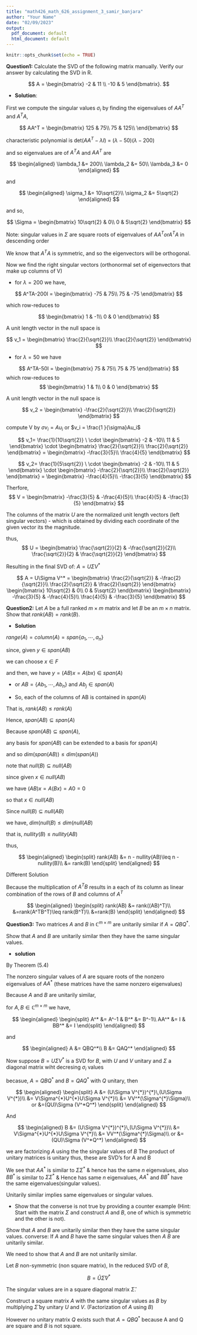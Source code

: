 ```yaml
---
title: "math426_math_626_assignment_3_samir_banjara"
author: "Your Name"
date: "02/09/2023"
output:
  pdf_document: default
  html_document: default
---
```


```r
knitr::opts_chunk$set(echo = TRUE)
```

**Question1:** Calculate the SVD of the following matrix manually. Verify our answer by calculating the SVD in R.

$$
A = \begin{bmatrix} -2 & 11 \\ -10 & 5 \end{bmatrix}.
$$

-   **Solution**:

First we compute the singular values $\sigma_i$ by finding the eigenvalues of $AA^T$ and $A^TA$,

$$
AA^T = 
\begin{bmatrix}
125 & 75\\
75 & 125\\
\end{bmatrix}
$$

characteristic polynomial is det($AA^T-\lambda I$) = $(\lambda - 50)(\lambda-200)$

and so eigenvalues are of $A^TA$ and $AA^T$ are 

$$
\begin{aligned}
\lambda_1 &= 200\\
\lambda_2 &= 50\\
\lambda_3 &= 0
\end{aligned}
$$

and 

$$
\begin{aligned}
\sigma_1 &= 10\sqrt{2}\\
\sigma_2 &= 5\sqrt{2}
\end{aligned}
$$

and so, 

$$
\Sigma = 
\begin{bmatrix}
10\sqrt{2} & 0\\
0 & 5\sqrt{2}
\end{bmatrix}
$$

Note: singular values in $\Sigma$ are square roots of eigenvalues of $AA^T or A^TA$ in descending order

We know that $A^TA$ is symmetric, and so the eigenvectors will be orthogonal.

Now we find the right singular vectors (orthonormal set of eigenvectors that make up columns of V)

-   for $\lambda = 200$ we have,

$$
A^TA-200I = 
\begin{bmatrix}
-75 & 75\\
75 & -75
\end{bmatrix}
$$

which row-reduces to

$$
\begin{bmatrix}
1 & -1\\
0 & 0
\end{bmatrix}
$$

A unit length vector in the null space is

$$
v_1 = 
\begin{bmatrix}
\frac{2}{\sqrt{2}}\\
\frac{2}{\sqrt{2}}
\end{bmatrix}
$$

-   for $\lambda = 50$ we have

$$
A^TA-50I = 
\begin{bmatrix}
75 & 75\\
75 & 75
\end{bmatrix}
$$
which row-reduces to
$$
\begin{bmatrix}
1 & 1\\
0 & 0
\end{bmatrix}
$$

A unit length vector in the null space is

$$
v_2 = 
\begin{bmatrix}
-\frac{2}{\sqrt{2}}\\
\frac{2}{\sqrt{2}}
\end{bmatrix}
$$

compute V by $\sigma v_i = Au_i$ or $v_i = \frac{1 }{\sigma}Au_i$

$$
v_1=
\frac{1}{10\sqrt{2}} \ \cdot
\begin{bmatrix}
-2 & -10\\
11 & 5
\end{bmatrix}
\cdot
\begin{bmatrix}
\frac{2}{\sqrt{2}}\\
\frac{2}{\sqrt{2}}
\end{bmatrix}
= 
\begin{bmatrix}
-\frac{3}{5}\\
\frac{4}{5}
\end{bmatrix}
$$

$$
v_2=
\frac{1}{5\sqrt{2}} \ \cdot
\begin{bmatrix}
-2 & -10\\
11 & 5
\end{bmatrix}
\cdot
\begin{bmatrix}
-\frac{2}{\sqrt{2}}\\
\frac{2}{\sqrt{2}}
\end{bmatrix}
=
\begin{bmatrix}
-\frac{4}{5}\\
-\frac{3}{5}
\end{bmatrix}
$$


Therfore,
$$
V =
\begin{bmatrix}
-\frac{3}{5} & -\frac{4}{5}\\
\frac{4}{5} & -\frac{3}{5}
\end{bmatrix}
$$

The columns of the matrix $U$ are the normalized unit length vectors (left singular vectors)
- which is obtained by dividing each coordinate of the given vector its the magnitude.

thus,
$$
U = 
\begin{bmatrix}
\frac{\sqrt{2}}{2} & -\frac{\sqrt{2}}{2}\\
\frac{\sqrt{2}}{2} & \frac{\sqrt{2}}{2}
\end{bmatrix}
$$


Resulting in the final SVD of: $A = U\Sigma V^*$

$$
A = U\Sigma V^* =
\begin{bmatrix}
\frac{2}{\sqrt{2}} & -\frac{2}{\sqrt{2}}\\
\frac{2}{\sqrt{2}} & \frac{2}{\sqrt{2}}
\end{bmatrix}
\begin{bmatrix}
10\sqrt{2} & 0\\
0 & 5\sqrt{2}
\end{bmatrix}
\begin{bmatrix}
-\frac{3}{5} & -\frac{4}{5}\\
\frac{4}{5} & -\frac{3}{5}
\end{bmatrix}
$$

**Question2:** Let $A$ be a full ranked $m \times m$ matrix and let $B$ be an $m \times n$ matrix. Show that $rank(AB) = rank(B)$.

-   **Solution**

$range(A) = column(A) = span\{a_1,\cdots,a_n\}$

since, given $y \in span(AB)$

we can choose $x\in F$

and then, we have $y=(AB)x = A(bx) \in span(A)$

-   or $AB=\{Ab_1, \cdots, Ab_n\}$ and $Ab_j \in span(A)$

-   So, each of the columns of AB is contained in $span(A)$

That is, $rank(AB) \leq rank(A)$

Hence, $span(AB) \subseteq span(A)$

Because $span(AB) \subseteq span(A)$,

any basis for $span(AB)$ can be extended to a basis for $span(A)$

and so $dim(span(AB))\leq dim(span(A))$

note that $null(B)\subseteq null(AB)$

since given $x \in null(AB)$

we have $(AB)x = A(Bx) = A0 = 0$

so that $x\in null(AB)$

Since $null(B) \subseteq null(AB)$

we have, $dim(null(B)\leq dim(null(AB)$

that is, $nullity(B)\leq nullity(AB)$

thus,

$$
\begin{aligned}
\begin{split}
rank(AB) &= n - nullity(AB)\leq n - nullity(B)\\
&= rank(B)
\end{split}
\end{aligned}
$$

Different Solution

Because the multiplication of $A^TB$ results in a each of its column as linear combination of the rows of $B$ and columns of $A^T$

$$
\begin{aligned}
\begin{split}
rank(AB) &= rank((AB)^T)\\
&=rank(A^TB^T)\leq rank(B^T)\\
&=rank(B)
\end{split}
\end{aligned}
$$

**Question3:** Two matrices $A$ and $B$ in $\mathbb{C}^{m \times m}$ are unitarily similar if $A = Q B Q^*$.

Show that $A$ and $B$ are unitarily similar then they have the same singular values.

-   **solution**

By Theorem (5.4)

The nonzero singular values of $A$ are square roots of the nonzero eigenvalues of $AA^*$ (these matrices have the same nonzero eigenvalues)

Because $A$ and $B$ are unitarily similar,

for $A, B\in \mathbb{C}^{m\times m}$ we have, 

$$
\begin{aligned}
\begin{split}
A^* &= A^-1           &   B^* &= B^-1\\
AA^* &= I             &   BB^* &= I
\end{split}
\end{aligned}
$$ 

and 

$$
\begin{aligned}
A &= QBQ^*\\
B &= QAQ^*
\end{aligned}
$$

Now suppose $B=U\Sigma V^*$ is a SVD for $B$, with $U$ and $V$ unitary and $\Sigma$ a diagonal matrix wiht decresing $\sigma_i$ values

becasue, $A=QBQ^*$ and $B=QAQ^*$ with $Q$ unitary, then

$$
\begin{aligned}
\begin{split}
A &= (U\Sigma V^{*})^{*}\,(U\Sigma V^{*})\\ 
&= V\Sigma^{*}U^{*}U\Sigma V^{*}\\ 
&= VV^*(\Sigma^{*}\Sigma)\\ 
or &=(QU)\Sigma (V^*Q^*)
\end{split}
\end{aligned}
$$ 

And 

$$
\begin{aligned}
B &= (U\Sigma V^{*})^{*}\,(U\Sigma V^{*})\\ 
&= V\Sigma^{*}U^{*}U\Sigma V^{*}\\ 
&= VV^*(\Sigma^{*}\Sigma)\\ 
or &=(QU)\Sigma (V^*Q^*)
\end{aligned}
$$

we are factorizing $A$ using the the singular values of $B$ The product of unitary matrices is unitary thus, these are SVD's for A and B

We see that $AA^*$ is similar to $\Sigma\Sigma^*$ & hence has the same $n$ eigenvalues, also $BB^*$ is similar to $\Sigma\Sigma^*$ & Hence has same $n$ eigenvalues, $AA^*$ and $BB^*$ have the same eigenvalues(singular values).

Unitarily similar implies same eigenvalues or singular values.

-   Show that the converse is not true by providing a counter example (Hint: Start with the matrix $\Sigma$ and construct $A$ and $B$, one of which is symmetric and the other is not).

Show that $A$ and $B$ are unitarily similar then they have the same singular values. converse: If $A$ and $B$ have the same singular values then $A$ $B$ are unitarily similar.

We need to show that $A$ and $B$ are not unitarily similar.

Let $B$ non-symmetric (non square matrix), In the reduced SVD of $B$,

$$B = \hat{U} \hat{\Sigma} V^{*}$$

The singular values are in a square diagonal matrix $\hat{\Sigma}$.

Construct a square matrix $A$ with the same singular values as $B$ by multiplying $\hat{\Sigma}$ by unitary $U$ and $V$. (Factorization of $A$ using $B$)

However no unitary matrix $Q$ exists such that $A = QBQ^*$ because A and Q are square and $B$ is not square.
